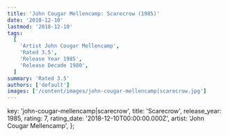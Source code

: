 ```yaml
---
title: 'John Cougar Mellencamp: Scarecrow (1985)'
date: '2018-12-10'
lastmod: '2018-12-10'
tags:
  [
    'Artist John Cougar Mellencamp',
    'Rated 3.5',
    'Release Year 1985',
    'Release Decade 1980',
  ]
summary: 'Rated 3.5'
authors: ['default']
images: ['/content/images/john-cougar-mellencamp|scarecrow.jpg']
---
```


  key: 'john-cougar-mellencamp|scarecrow',
  title: 'Scarecrow',
  release_year: 1985,
  rating: 7,
  rating_date: '2018-12-10T00:00:00.000Z',
  artist: 'John Cougar Mellencamp',
};

<MusicRating data={data} />
